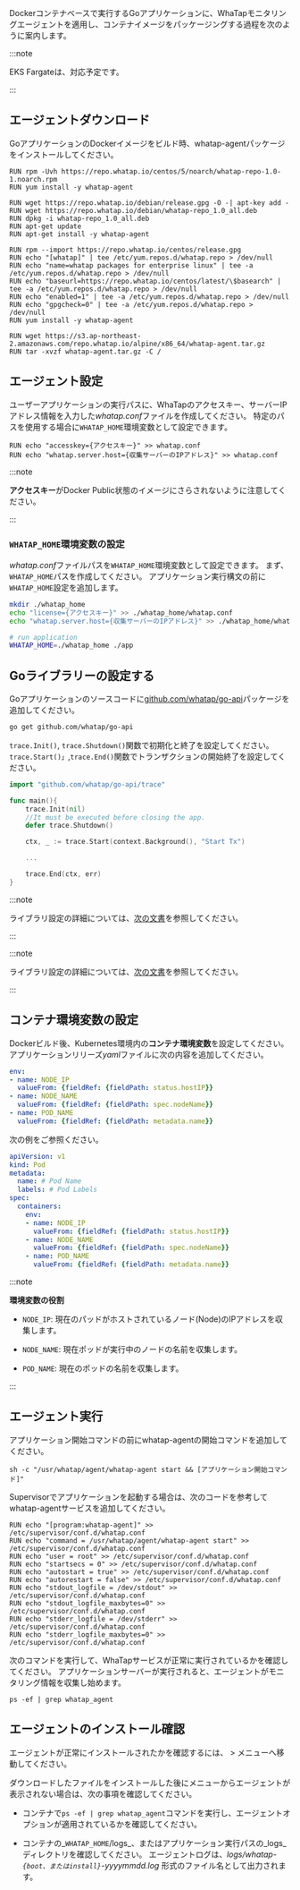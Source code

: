 Dockerコンテナベースで実行するGoアプリケーションに、WhaTapモニタリングエージェントを適用し、コンテナイメージをパッケージングする過程を次のように案内します。 

:::note 

EKS Fargateは、対応予定です。 

:::

## エージェントダウンロード

GoアプリケーションのDockerイメージをビルド時、whatap-agentパッケージをインストールしてください。

<Tabs>
<TabItem value="rc" label="Red Hat/CentOS" default>

```docker title='Red Hat/CentOS'
RUN rpm -Uvh https://repo.whatap.io/centos/5/noarch/whatap-repo-1.0-1.noarch.rpm
RUN yum install -y whatap-agent
```

</TabItem>

<TabItem value="du" label="Debian/Ubuntu" default>

```docker title='Debian/Ubuntu'
RUN wget https://repo.whatap.io/debian/release.gpg -O -| apt-key add -
RUN wget https://repo.whatap.io/debian/whatap-repo_1.0_all.deb
RUN dpkg -i whatap-repo_1.0_all.deb
RUN apt-get update
RUN apt-get install -y whatap-agent
```

</TabItem>

<TabItem value="al" label="Amazon Linux" default>

```docker title='Amazon Linux'
RUN rpm --import https://repo.whatap.io/centos/release.gpg
RUN echo "[whatap]" | tee /etc/yum.repos.d/whatap.repo > /dev/null
RUN echo "name=whatap packages for enterprise linux" | tee -a /etc/yum.repos.d/whatap.repo > /dev/null
RUN echo "baseurl=https://repo.whatap.io/centos/latest/\$basearch" | tee -a /etc/yum.repos.d/whatap.repo > /dev/null
RUN echo "enabled=1" | tee -a /etc/yum.repos.d/whatap.repo > /dev/null
RUN echo "gpgcheck=0" | tee -a /etc/yum.repos.d/whatap.repo > /dev/null
RUN yum install -y whatap-agent
```

</TabItem>

<TabItem value="apl" label="Alpine Linux" default>

```docker title='Alpine Linux'
RUN wget https://s3.ap-northeast-2.amazonaws.com/repo.whatap.io/alpine/x86_64/whatap-agent.tar.gz
RUN tar -xvzf whatap-agent.tar.gz -C /
```

</TabItem>

</Tabs>

## エージェント設定

ユーザーアプリケーションの実行パスに、WhaTapのアクセスキー、サーバーIPアドレス情報を入力した*whatap.conf*ファイルを作成してください。 特定のパスを使用する場合に`WHATAP_HOME`環境変数として設定できます。

```docker title='whatap.conf'
RUN echo "accesskey={アクセスキー}" >> whatap.conf
RUN echo "whatap.server.host={収集サーバーのIPアドレス}" >> whatap.conf
```

:::note 

**アクセスキー**がDocker Public状態のイメージにさらされないように注意してください。

:::

### `WHATAP_HOME`環境変数の設定

*whatap.conf*ファイルパスを`WHATAP_HOME`環境変数として設定できます。 まず、`WHATAP_HOME`パスを作成してください。 アプリケーション実行構文の前に`WHATAP_HOME`設定を追加します。 

```bash
mkdir ./whatap_home
echo "license={アクセスキー}" >> ./whatap_home/whatap.conf
echo "whatap.server.host={収集サーバーのIPアドレス}" >> ./whatap_home/whatap.conf

# run application
WHATAP_HOME=./whatap_home ./app
```

## Goライブラリーの設定する

Goアプリケーションのソースコードに[github.com/whatap/go-api](https://github.com/whatap/go-api)パッケージを追加してください。

```bash
go get github.com/whatap/go-api
```

`trace.Init()`, `trace.Shutdown()`関数で初期化と終了を設定してください。 `trace.Start()」`,`trace.End()`関数でトランザクションの開始終了を設定してください。

```go title='Go'
import "github.com/whatap/go-api/trace"

func main(){
    trace.Init(nil)
    //It must be executed before closing the app.    
    defer trace.Shutdown()    

    ctx, _ := trace.Start(context.Background(), "Start Tx")

    ...

    trace.End(ctx, err)
}
```

<InDoc product='golang'>

:::note

ライブラリ設定の詳細については、[次の文書](api-guide)を参照してください。

:::

</InDoc>

<InDoc product='kubernetes'>

:::note

ライブラリ設定の詳細については、[次の文書](../golang/api-guide)を参照してください。

:::

</InDoc>

## コンテナ環境変数の設定

Dockerビルド後、Kubernetes環境内の**コンテナ環境変数**を設定してください。 アプリケーションリリーズ*yaml*ファイルに次の内容を追加してください。 

```yaml
env:
- name: NODE_IP
  valueFrom: {fieldRef: {fieldPath: status.hostIP}}
- name: NODE_NAME
  valueFrom: {fieldRef: {fieldPath: spec.nodeName}}
- name: POD_NAME
  valueFrom: {fieldRef: {fieldPath: metadata.name}}
```

次の例をご参照ください。 

```yaml
apiVersion: v1
kind: Pod
metadata:
  name: # Pod Name
  labels: # Pod Labels
spec:
  containers:
    env:
    - name: NODE_IP
      valueFrom: {fieldRef: {fieldPath: status.hostIP}}
    - name: NODE_NAME
      valueFrom: {fieldRef: {fieldPath: spec.nodeName}}
    - name: POD_NAME
      valueFrom: {fieldRef: {fieldPath: metadata.name}}
```

:::note 

**環境変数の役割**

- `NODE_IP`: 現在のパッドがホストされているノード(Node)のIPアドレスを収集します。

- `NODE_NAME`: 現在ポッドが実行中のノードの名前を収集します。

- `POD_NAME`: 現在のポッドの名前を収集します。

:::

## エージェント実行

<Tabs>
<TabItem value="cm" label="Command" default>

アプリケーション開始コマンドの前にwhatap-agentの開始コマンドを追加してください。 

```docker
sh -c "/usr/whatap/agent/whatap-agent start && [アプリケーション開始コマンド]"
```

</TabItem>

<TabItem value="sup" label="Supervisor" default>

Supervisorでアプリケーションを起動する場合は、次のコードを参考してwhatap-agentサービスを追加してください。

```docker
RUN echo "[program:whatap-agent]" >> /etc/supervisor/conf.d/whatap.conf
RUN echo "command = /usr/whatap/agent/whatap-agent start" >> /etc/supervisor/conf.d/whatap.conf
RUN echo "user = root" >> /etc/supervisor/conf.d/whatap.conf
RUN echo "startsecs = 0" >> /etc/supervisor/conf.d/whatap.conf
RUN echo "autostart = true" >> /etc/supervisor/conf.d/whatap.conf
RUN echo "autorestart = false" >> /etc/supervisor/conf.d/whatap.conf
RUN echo "stdout_logfile = /dev/stdout" >> /etc/supervisor/conf.d/whatap.conf
RUN echo "stdout_logfile_maxbytes=0" >> /etc/supervisor/conf.d/whatap.conf
RUN echo "stderr_logfile = /dev/stderr" >> /etc/supervisor/conf.d/whatap.conf
RUN echo "stderr_logfile_maxbytes=0" >> /etc/supervisor/conf.d/whatap.conf
```

</TabItem>

</Tabs>

次のコマンドを実行して、WhaTapサービスが正常に実行されているかを確認してください。 アプリケーションサーバーが実行されると、エージェントがモニタリング情報を収集し始めます。

```docker
ps -ef | grep whatap_agent
```

## エージェントのインストール確認

エージェントが正常にインストールされたかを確認するには、<Cmdname sid="dashboard" className="uitext" /> > <Cmdname sid="serviceDashboard" className="uitext" />メニューへ移動してください。

ダウンロードしたファイルをインストールした後に<Cmdname sid="dashboard" className="uitext" />メニューからエージェントが表示されない場合は、次の事項を確認してください。

- コンテナで`ps -ef | grep whatap_agent`コマンドを実行し、エージェントオプションが適用されているかを確認してください。

- コンテナの_`WHATAP_HOME`/logs_、またはアプリケーション実行パスの_logs_ディレクトリを確認してください。 エージェントログは、*logs/whatap-`{boot、またはinstall}`-yyyymmdd.log* 形式のファイル名として出力されます。
